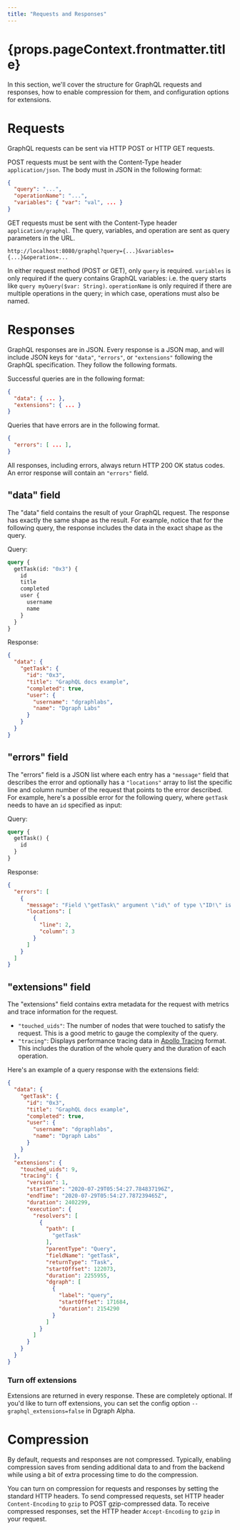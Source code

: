 ```yaml
---
title: "Requests and Responses"
---
```


<h1>{props.pageContext.frontmatter.title}</h1>

In this section, we'll cover the structure for GraphQL requests and responses, how to enable compression for them, and configuration options for extensions.

# Requests

GraphQL requests can be sent via HTTP POST or HTTP GET requests.

POST requests must be sent with the Content-Type header `application/json`. The body must in JSON in the following format:

```json
{
  "query": "...",
  "operationName": "...",
  "variables": { "var": "val", ... }
}
```

GET requests must be sent with the Content-Type header `application/graphql`. The query, variables, and operation are sent as query parameters in the URL.

```
http://localhost:8080/graphql?query={...}&variables={...}&operation=...
```

In either request method (POST or GET), only `query` is required. `variables` is only required if the query contains GraphQL variables: i.e. the query starts like `query myQuery($var: String)`. `operationName` is only required if there are multiple operations in the query; in which case, operations must also be named.

# Responses

GraphQL responses are in JSON. Every response is a JSON map, and will include JSON keys for `"data"`, `"errors"`, or `"extensions"` following the GraphQL specification. They follow the following formats.
<!-- 
query {
  getTask(id: "0x3") {
    id
    title
    completed
    user {
      username
      name
      tasks {
        id
      }
    }
  }
}
-->

Successful queries are in the following format:

```json
{
  "data": { ... },
  "extensions": { ... }
}
```

Queries that have errors are in the following format.

```json
{
  "errors": [ ... ],
}
```

All responses, including errors, always return HTTP 200 OK status codes. An error response will contain an `"errors"` field.

## "data" field

The "data" field contains the result of your GraphQL request. The response has exactly the same shape as the result. For example, notice that for the following query, the response includes the data in the exact shape as the query.

Query:

```graphql
query {
  getTask(id: "0x3") {
    id
    title
    completed
    user {
      username
      name
    }
  }
}
```

Response:

```json
{
  "data": {
    "getTask": {
      "id": "0x3",
      "title": "GraphQL docs example",
      "completed": true,
      "user": {
        "username": "dgraphlabs",
        "name": "Dgraph Labs"
      }
    }
  }
}
```

## "errors" field

The "errors" field is a JSON list where each entry has a `"message"` field that describes the error and optionally has a `"locations"` array to list the specific line and column number of the request that points to the error described. For example, here's a possible error for the following query, where `getTask` needs to have an `id` specified as input:

Query:
```graphql
query {
  getTask() {
    id
  }
}
```

Response:
```json
{
  "errors": [
    {
      "message": "Field \"getTask\" argument \"id\" of type \"ID!\" is required but not provided.",
      "locations": [
        {
          "line": 2,
          "column": 3
        }
      ]
    }
  ]
}
```

## "extensions" field

The "extensions" field contains extra metadata for the request with metrics and trace information for the request.

- `"touched_uids"`: The number of nodes that were touched to satisfy the request. This is a good metric to gauge the complexity of the query.
- `"tracing"`: Displays performance tracing data in [Apollo Tracing][apollo-tracing] format. This includes the duration of the whole query and the duration of each operation.

[apollo-tracing]: https://github.com/apollographql/apollo-tracing

Here's an example of a query response with the extensions field:

```json
{
  "data": {
    "getTask": {
      "id": "0x3",
      "title": "GraphQL docs example",
      "completed": true,
      "user": {
        "username": "dgraphlabs",
        "name": "Dgraph Labs"
      }
    }
  },
  "extensions": {
    "touched_uids": 9,
    "tracing": {
      "version": 1,
      "startTime": "2020-07-29T05:54:27.784837196Z",
      "endTime": "2020-07-29T05:54:27.787239465Z",
      "duration": 2402299,
      "execution": {
        "resolvers": [
          {
            "path": [
              "getTask"
            ],
            "parentType": "Query",
            "fieldName": "getTask",
            "returnType": "Task",
            "startOffset": 122073,
            "duration": 2255955,
            "dgraph": [
              {
                "label": "query",
                "startOffset": 171684,
                "duration": 2154290
              }
            ]
          }
        ]
      }
    }
  }
}
```

### Turn off extensions

Extensions are returned in every response. These are completely optional. If you'd like to turn off extensions, you can set the config option `--graphql_extensions=false` in Dgraph Alpha.

# Compression

By default, requests and responses are not compressed. Typically, enabling compression saves from sending additional data to and from the backend while using a bit of extra processing time to do the compression.

You can turn on compression for requests and responses by setting the standard HTTP headers. To send compressed requests, set HTTP header `Content-Encoding` to `gzip` to POST gzip-compressed data. To receive compressed responses, set the HTTP header `Accept-Encoding` to `gzip` in your request.
